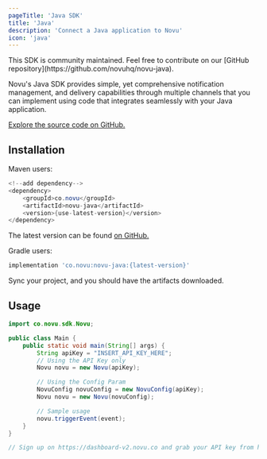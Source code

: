 ```yaml
---
pageTitle: 'Java SDK'
title: 'Java'
description: 'Connect a Java application to Novu'
icon: 'java'
---
```


<Callout type="warning">
  This SDK is community maintained. Feel free to contribute on our [GitHub
  repository](https://github.com/novuhq/novu-java).
</Callout>

Novu's Java SDK provides simple, yet comprehensive notification management, and delivery capabilities through multiple channels that you can implement using code that integrates seamlessly with your Java application.

[Explore the source code on GitHub.](https://github.com/novuhq/novu-java)

## Installation

Maven users:

```java
<!--add dependency-->
<dependency>
    <groupId>co.novu</groupId>
    <artifactId>novu-java</artifactId>
    <version>{use-latest-version}</version>
</dependency>
```

The latest version can be found [on GitHub.](https://github.com/novuhq/novu-java#installation)

Gradle users:

```groovy
implementation 'co.novu:novu-java:{latest-version}'
```

Sync your project, and you should have the artifacts downloaded.

## Usage

```java
import co.novu.sdk.Novu;

public class Main {
    public static void main(String[] args) {
        String apiKey = "INSERT_API_KEY_HERE";
        // Using the API Key only
        Novu novu = new Novu(apiKey);

        // Using the Config Param
        NovuConfig novuConfig = new NovuConfig(apiKey);
        Novu novu = new Novu(novuConfig);

        // Sample usage
        novu.triggerEvent(event);
    }
}

// Sign up on https://dashboard-v2.novu.co and grab your API key from https://dashboard-v2.novu.co/settings
```
